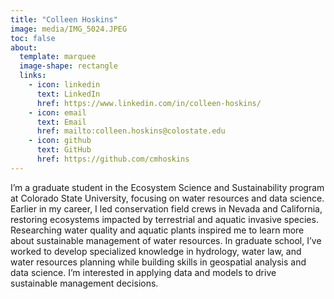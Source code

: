 ```yaml
---
title: "Colleen Hoskins"
image: media/IMG_5024.JPEG
toc: false
about: 
  template: marquee
  image-shape: rectangle
  links:
    - icon: linkedin
      text: LinkedIn
      href: https://www.linkedin.com/in/colleen-hoskins/
    - icon: email
      text: Email
      href: mailto:colleen.hoskins@colostate.edu
    - icon: github
      text: GitHub
      href: https://github.com/cmhoskins
---
```


I’m a graduate student in the Ecosystem Science and Sustainability program at Colorado State University, focusing on water resources and data science. Earlier in my career, I led conservation field crews in Nevada and California, restoring ecosystems impacted by terrestrial and aquatic invasive species. Researching water quality and aquatic plants inspired me to learn more about sustainable management of water resources. In graduate school, I’ve worked to develop specialized knowledge in hydrology, water law, and water resources planning while building skills in geospatial analysis and data science. I’m interested in applying data and models to drive sustainable management decisions.
